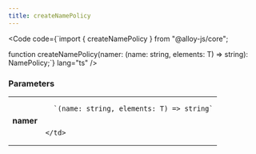 ```yaml
---
title: createNamePolicy
---
```







<Code code={`import { createNamePolicy } from "@alloy-js/core";

function createNamePolicy<T extends string>(namer: (name: string, elements: T) => string): NamePolicy<T>;`} lang="ts" />

### Parameters

<table>
  <tr>
    <td style="text-align: right;font-weight: bold;">namer</td>
    <td>
    
      `(name: string, elements: T) => string`
      
      
    </td>
  </tr>
</table>

